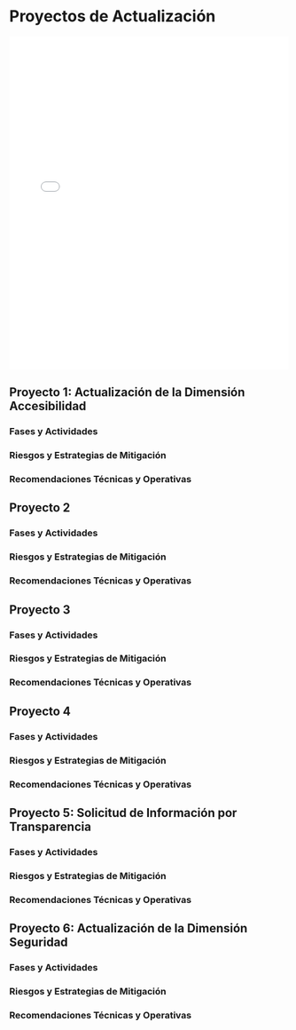 # Proyectos de Actualización {#sec-proyectos}

<iframe src="assets/proyectos.html" width="100%" height="600px" style="border:none;"></iframe>


## Proyecto 1: Actualización de la Dimensión Accesibilidad {#sec-proyectos-1}
### Fases y Actividades {#sec-proyectos-1-fases}
### Riesgos y Estrategias de Mitigación {#sec-proyectos-1-riesgos}
### Recomendaciones Técnicas y Operativas {#sec-proyectos-1-recomendaciones}

## Proyecto 2 {#sec-proyectos-2}
### Fases y Actividades {#sec-proyectos-2-fases}
### Riesgos y Estrategias de Mitigación {#sec-proyectos-2-riesgos}
### Recomendaciones Técnicas y Operativas {#sec-proyectos-2-recomendaciones}

## Proyecto 3 {#sec-proyectos-3}
### Fases y Actividades {#sec-proyectos-3-fases}
### Riesgos y Estrategias de Mitigación {#sec-proyectos-3-riesgos}
### Recomendaciones Técnicas y Operativas {#sec-proyectos-3-recomendaciones}

## Proyecto 4 {#sec-proyectos-4}
### Fases y Actividades {#sec-proyectos-4-fases}
### Riesgos y Estrategias de Mitigación {#sec-proyectos-4-riesgos}
### Recomendaciones Técnicas y Operativas {#sec-proyectos-4-recomendaciones}

## Proyecto 5: Solicitud de Información por Transparencia {#sec-proyectos-5}
### Fases y Actividades {#sec-proyectos-5-fases}
### Riesgos y Estrategias de Mitigación {#sec-proyectos-5-riesgos}
### Recomendaciones Técnicas y Operativas {#sec-proyectos-5-recomendaciones}

## Proyecto 6: Actualización de la Dimensión Seguridad {#sec-proyectos-6}
### Fases y Actividades {#sec-proyectos-6-fases}
### Riesgos y Estrategias de Mitigación {#sec-proyectos-6-riesgos}
### Recomendaciones Técnicas y Operativas {#sec-proyectos-6-recomendaciones}